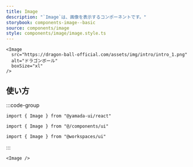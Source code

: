 ```yaml
---
title: Image
description: "`Image`は、画像を表示するコンポーネントです。"
storybook: components-image--basic
source: components/image
style: components/image/image.style.ts
---
```


```tsx preview
<Image
  src="https://dragon-ball-official.com/assets/img/intro/intro_1.png"
  alt="ドラゴンボール"
  boxSize="xl"
/>
```

## 使い方

:::code-group

```tsx [package]
import { Image } from "@yamada-ui/react"
```

```tsx [alias]
import { Image } from "@/components/ui"
```

```tsx [monorepo]
import { Image } from "@workspaces/ui"
```

:::

```tsx
<Image />
```
